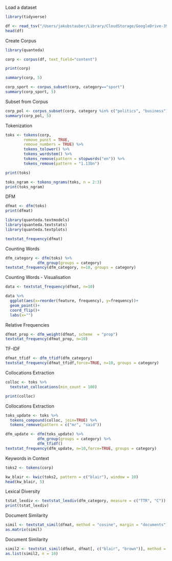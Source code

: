 
Load a dataset
```R
library(tidyverse)

df <- read_tsv("/Users/jakubstauber/Library/CloudStorage/GoogleDrive-39536081@fsv.cuni.cz/Můj disk/Výuka/information_age/classes/class3/data/bbc-news-data.csv")
head(df)
```

Create Corpus
```R
library(quanteda)

corp <- corpus(df, text_field="content")

print(corp)
```

```R
summary(corp, 5)
```

```R
corp_sport <- corpus_subset(corp, category=="sport")
summary(corp_sport, 5)
```

Subset from Corpus
```R
corp_pol <- corpus_subset(corp, category %in% c("politics", "business"))
summary(corp_pol, 5)
```

Tokenization
```R
toks <- tokens(corp, 
        remove_punct = TRUE,
        remove_numbers = TRUE) %>%
        tokens_tolower() %>%
        tokens_wordstem() %>%
        tokens_remove(pattern = stopwords("en")) %>%
        tokens_remove(pattern = "1.13bn")

print(toks)
```

```R
toks_ngram <- tokens_ngrams(toks, n = 2:3)
print(toks_ngram)
```

DFM
```R
dfmat <- dfm(toks)
print(dfmat)
```

```R
library(quanteda.textmodels)
library(quanteda.textstats)
library(quanteda.textplots)

textstat_frequency(dfmat)
```


Counting Words

```R
dfm_category <- dfm(toks) %>%
              dfm_group(groups = category)
textstat_frequency(dfm_category, n=10, groups = category)
```

Counting Words - Visualisation

```R
data <- textstat_frequency(dfmat, n=10)

data %>% 
  ggplot(aes(x=reorder(feature, frequency), y=frequency))+
  geom_point()+
  coord_flip()+
  labs(x="")

```

Relative Frequencies

```R
dfmat_prop <- dfm_weight(dfmat, scheme  = "prop")
textstat_frequency(dfmat_prop, n=10)
```


TF-IDF

```R
dfmat_tfidf <- dfm_tfidf(dfm_category)
textstat_frequency(dfmat_tfidf,force=TRUE, n=10, groups = category)
```

Collocations Extraction
```R
colloc <- toks %>%
  textstat_collocations(min_count = 100)

print(colloc)
```

Collocations Extraction
```R
toks_update <- toks %>%
  tokens_compound(colloc, join=TRUE) %>%
  tokens_remove(pattern = c("mr", "said"))

dfm_update <- dfm(toks_update) %>%
              dfm_group(groups = category) %>%
              dfm_tfidf()
textstat_frequency(dfm_update, n=10,force=TRUE, groups = category)
```

Keywords in Context

```R
toks2 <- tokens(corp)

kw_blair <- kwic(toks2, pattern = c("blair"), window = 10)
head(kw_blair, 5)
```


Lexical Diversity
```R
tstat_lexdiv <- textstat_lexdiv(dfm_category, measure = c("TTR", "C"))
print(tstat_lexdiv)
```

Document Similarity
```R
simil <- textstat_simil(dfmat, method = "cosine", margin = "documents")
as.matrix(simil)
```

Document Similarity
```R
simil2 <- textstat_simil(dfmat, dfmat[, c("blair", "brown")], method = "cosine", margin = "features")
as.list(simil2, n = 10)
```